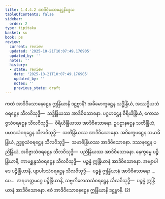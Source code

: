 ```yaml
---
title: 1.4.4.2 အာဒိဝိသောဓနဋ္ဌနိဒ္ဒေသ
tableOfContents: false
sidebar:
  order: 2
type: tipitaka
basket: su
book: ps
review:
  current: review
  updated: '2025-10-21T10:07:49.176905'
  updated_by: ''
  notes: ''
  history:
  - state: review
    date: '2025-10-21T10:07:49.176905'
    updated_by: ''
    notes: ''
    previous_state: draft
---
```



<DynamicBreadcrumb />


<ReviewStatus review={frontmatter.review} showDetails={true} />

<HypothesisAnnotation frontmatter={frontmatter} />

<Division number="200" book="ps" e="ch" v="26" p="219">

<Paragraph number="1077" book="ps">
ကထံ <Emphasis>အာဒိဝိသောဓနဋ္ဌေန ဣန္ဒြိယာနိ ဒဋ္ဌဗ္ဗာနိ?</Emphasis> အဓိမောက္ခဋ္ဌေန သဒ္ဓိန္ဒြိယံ, အဿဒ္ဓိယသံဝရဋ္ဌေန သီလဝိသုဒ္ဓိ—  သဒ္ဓိန္ဒြိယဿ အာဒိဝိသောဓနာ. ပဂ္ဂဟဋ္ဌေန ဝီရိယိန္ဒြိယံ, ကောသဇ္ဇသံဝရဋ္ဌေန သီလဝိသုဒ္ဓိ—  ဝီရိယိန္ဒြိယဿ အာဒိဝိသောဓနာ. ဥပဋ္ဌာနဋ္ဌေန သတိန္ဒြိယံ, ပမာဒသံဝရဋ္ဌေန သီလဝိသုဒ္ဓိ—  သတိန္ဒြိယဿ အာဒိဝိသောဓနာ. အဝိက္ခေပဋ္ဌေန သမာဓိန္ဒြိယံ, ဥဒ္ဓစ္စသံဝရဋ္ဌေန သီလဝိသုဒ္ဓိ—  သမာဓိန္ဒြိယဿ အာဒိဝိသောဓနာ. ဒဿနဋ္ဌေန ပညိန္ဒြိယံ, အဝိဇ္ဇာသံဝရဋ္ဌေန သီလဝိသုဒ္ဓိ—  ပညိန္ဒြိယဿ အာဒိဝိသောဓနာ. နေက္ခမ္မေ ပဉ္စိန္ဒြိယာနိ, ကာမစ္ဆန္ဒသံဝရဋ္ဌေန သီလဝိသုဒ္ဓိ—  ပဉ္စန္နံ ဣန္ဒြိယာနံ အာဒိဝိသောဓနာ. အဗျာပါဒေ ပဉ္စိန္ဒြိယာနိ, ဗျာပါဒသံဝရဋ္ဌေန သီလဝိသုဒ္ဓိ—  ပဉ္စန္နံ ဣန္ဒြိယာနံ အာဒိဝိသောဓနာ …ပေ…  အရဟတ္တမဂ္ဂေ ပဉ္စိန္ဒြိယာနိ, သဗ္ဗကိလေသသံဝရဋ္ဌေန သီလဝိသုဒ္ဓိ—  ပဉ္စန္နံ ဣန္ဒြိယာနံ အာဒိဝိသောဓနာ. ဧဝံ အာဒိဝိသောဓနဋ္ဌေန ဣန္ဒြိယာနိ ဒဋ္ဌဗ္ဗာနိ. (2)
</Paragraph>
</Division>